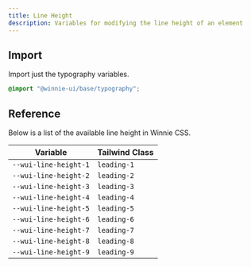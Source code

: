 ```yaml
---
title: Line Height
description: Variables for modifying the line height of an element
---
```


## Import

Import just the typography variables.

```css
@import "@winnie-ui/base/typography";
```

## Reference

Below is a list of the available line height in Winnie CSS.

| Variable              | Tailwind Class |
| --------------------- | -------------- |
| `--wui-line-height-1` | `leading-1`    |
| `--wui-line-height-2` | `leading-2`    |
| `--wui-line-height-3` | `leading-3`    |
| `--wui-line-height-4` | `leading-4`    |
| `--wui-line-height-5` | `leading-5`    |
| `--wui-line-height-6` | `leading-6`    |
| `--wui-line-height-7` | `leading-7`    |
| `--wui-line-height-8` | `leading-8`    |
| `--wui-line-height-9` | `leading-9`    |
